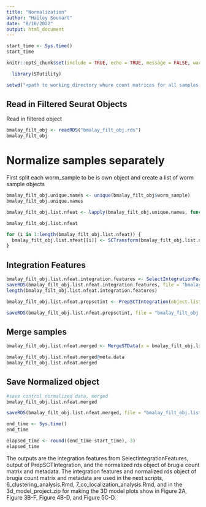 ```yaml
---
title: "Normalization"
author: "Hailey Sounart"
date: "8/16/2022"
output: html_document
---
```


```r

start_time <- Sys.time()
start_time
```

```r
knitr::opts_chunk$set(include = TRUE, echo = TRUE, message = FALSE, warning =FALSE)
```

```r
  library(STutility)
```

```r

setwd("<path to working directory where count matrices for all samples reside>")

``` 

## Read in Filtered Seurat Objects

Read in filtered object
``` r

bmalay_filt_obj <- readRDS("bmalay_filt_obj.rds")
bmalay_filt_obj

```

# Normalize samples separately

First split each worm_sample to be is own object and create a list of worm sample objects

```r

bmalay_filt_obj.unique.names <- unique(bmalay_filt_obj$worm_sample)
bmalay_filt_obj.unique.names

bmalay_filt_obj.list.nfeat <- lapply(bmalay_filt_obj.unique.names, function(i){SubsetSTData(bmalay_filt_obj, expression = (worm_sample == i))})

bmalay_filt_obj.list.nfeat
```

```r

for (i in 1:length(bmalay_filt_obj.list.nfeat)) {
  bmalay_filt_obj.list.nfeat[[i]] <- SCTransform(bmalay_filt_obj.list.nfeat[[i]], vars.to.regress = "nFeature_RNA", return.only.var.genes = FALSE)
}

```

## Integration Features

```r

bmalay_filt_obj.list.nfeat.integration.features <- SelectIntegrationFeatures(object.list = bmalay_filt_obj.list.nfeat, nfeatures = 7000)
saveRDS(bmalay_filt_obj.list.nfeat.integration.features, file = "bmalay_filt_obj.list.nfeat.integration.features.rds")
length(bmalay_filt_obj.list.nfeat.integration.features)

bmalay_filt_obj.list.nfeat.prepsctint <- PrepSCTIntegration(object.list = bmalay_filt_obj.list.nfeat, anchor.features = bmalay_filt_obj.list.nfeat.integration.features, verbose = FALSE)

saveRDS(bmalay_filt_obj.list.nfeat.prepsctint, file = "bmalay_filt_obj.list.nfeat.prepsctint.rds")

```

## Merge samples
``` r

bmalay_filt_obj.list.nfeat.merged <- MergeSTData(x = bmalay_filt_obj.list.nfeat.prepsctint[[1]], y = bmalay_filt_obj.list.nfeat.prepsctint[2:length(bmalay_filt_obj.list.nfeat.prepsctint)], merge.data = TRUE)

bmalay_filt_obj.list.nfeat.merged@meta.data
bmalay_filt_obj.list.nfeat.merged

```

## Save Normalized object
```r

#save control normalized data, merged
bmalay_filt_obj.list.nfeat.merged

saveRDS(bmalay_filt_obj.list.nfeat.merged, file = "bmalay_filt_obj.list.nfeat.merged.rds")

```

```r

end_time <- Sys.time()
end_time
```

```r

elapsed_time <- round((end_time-start_time), 3)
elapsed_time
```

The outputs are the integration features from SelectIntegrationFeatures, output of PrepSCTIntegration, and the normalized rds object of brugia count matrix and metadata. The integration features and normalized rds object of brugia count matrix and metadata are used in the next scripts, 6_clustering_analysis.Rmd, 7_co_localization_analysis.Rmd, and in the 3d_model_project.zip for making the 3D model plots show in Figure 2A, Figure 3B-F, Figure 4B-D, and Figure 5C-D.
